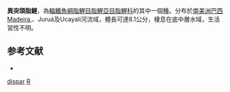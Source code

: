 {{Speciesbox 
| taxon = Roeboides dispar
| status = NE
| status_system = IUCN3.1
| authority = [[Lucena|Lucena]], 2001
| synonyms = 
}}
'''異突頜脂鯉'''，為[[輻鰭魚綱|輻鰭魚綱]][[脂鯉目|脂鯉目]][[脂鯉亞目|脂鯉亞目]][[脂鯉科|脂鯉科]]的其中一個[[種|種]]。分布於[[南美洲|南美洲]][[巴西|巴西]]Madeira,、Juruá及Ucayali河流域，體長可達8.1公分，棲息在底中層水域，生活習性不明。

==参考文献==
{{refbegin}}
*{{FishBase_species|genus=Roeboides|species=dispar|year=2014|month=1}}
{{refend}}

{{Taxonbar|from=Q5664148}}

[[Category:突頜脂鯉屬|dispar]]
[[Category:2001年描述的鱼类|R]]

{{魚類小作品}}